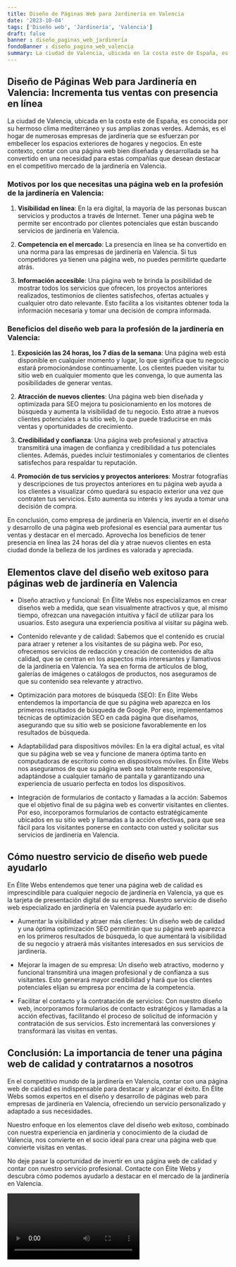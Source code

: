 ```yaml
---
title: Diseño de Páginas Web para Jardinería en Valencia
date: '2023-10-04'
tags: ['Diseño web', 'Jardinería', 'Valencia']
draft: false
banner : diseño_paginas_web_jardinería
fondoBanner : diseño_pagina_web_valencia
summary: La ciudad de Valencia, ubicada en la costa este de España, es conocida por su hermoso clima mediterráneo y sus amplias zonas verdes. Además, es el hogar de numerosas empresas de jardinería que se esfuerzan por embellecer los espacios exteriores de hogares y negocios. En este contexto, contar con una página web bien diseñada y desarrollada se ha convertido en una necesidad para estas compañías que desean destacar en el competitivo mercado de la jardinería en Valencia.
---
```


## Diseño de Páginas Web para Jardinería en Valencia: Incrementa tus ventas con presencia en línea

La ciudad de Valencia, ubicada en la costa este de España, es conocida por su hermoso clima mediterráneo y sus amplias zonas verdes. Además, es el hogar de numerosas empresas de jardinería que se esfuerzan por embellecer los espacios exteriores de hogares y negocios. En este contexto, contar con una página web bien diseñada y desarrollada se ha convertido en una necesidad para estas compañías que desean destacar en el competitivo mercado de la jardinería en Valencia.

### Motivos por los que necesitas una página web en la profesión de la jardinería en Valencia:

1. **Visibilidad en línea**: En la era digital, la mayoría de las personas buscan servicios y productos a través de Internet. Tener una página web te permite ser encontrado por clientes potenciales que están buscando servicios de jardinería en Valencia. 

2. **Competencia en el mercado**: La presencia en línea se ha convertido en una norma para las empresas de jardinería en Valencia. Si tus competidores ya tienen una página web, no puedes permitirte quedarte atrás.

3. **Información accesible**: Una página web te brinda la posibilidad de mostrar todos los servicios que ofrecen, los proyectos anteriores realizados, testimonios de clientes satisfechos, ofertas actuales y cualquier otro dato relevante. Esto facilita a los visitantes obtener toda la información necesaria y tomar una decisión de compra informada.

### Beneficios del diseño web para la profesión de la jardinería en Valencia:

1. **Exposición las 24 horas, los 7 días de la semana**: Una página web está disponible en cualquier momento y lugar, lo que significa que tu negocio estará promocionándose continuamente. Los clientes pueden visitar tu sitio web en cualquier momento que les convenga, lo que aumenta las posibilidades de generar ventas.

2. **Atracción de nuevos clientes**: Una página web bien diseñada y optimizada para SEO mejora tu posicionamiento en los motores de búsqueda y aumenta la visibilidad de tu negocio. Esto atrae a nuevos clientes potenciales a tu sitio web, lo que puede traducirse en más ventas y oportunidades de crecimiento.

3. **Credibilidad y confianza**: Una página web profesional y atractiva transmitirá una imagen de confianza y credibilidad a tus potenciales clientes. Además, puedes incluir testimoniales y comentarios de clientes satisfechos para respaldar tu reputación.

4. **Promoción de tus servicios y proyectos anteriores**: Mostrar fotografías y descripciones de tus proyectos anteriores en tu página web ayuda a los clientes a visualizar cómo quedará su espacio exterior una vez que contraten tus servicios. Esto aumenta su interés y les ayuda a tomar una decisión de compra.

En conclusión, como empresa de jardinería en Valencia, invertir en el diseño y desarrollo de una página web profesional es esencial para aumentar tus ventas y destacar en el mercado. Aprovecha los beneficios de tener presencia en línea las 24 horas del día y atrae nuevos clientes en esta ciudad donde la belleza de los jardines es valorada y apreciada.

<GifSeo />

<Cta />

## Elementos clave del diseño web exitoso para páginas web de jardinería en Valencia

- Diseño atractivo y funcional: En Élite Webs nos especializamos en crear diseños web a medida, que sean visualmente atractivos y que, al mismo tiempo, ofrezcan una navegación intuitiva y fácil de utilizar para los usuarios. Esto asegura una experiencia positiva al visitar su página web.

- Contenido relevante y de calidad: Sabemos que el contenido es crucial para atraer y retener a los visitantes de su página web. Por eso, ofrecemos servicios de redacción y creación de contenidos de alta calidad, que se centran en los aspectos más interesantes y llamativos de la jardinería en Valencia. Ya sea en forma de artículos de blog, galerías de imágenes o catálogos de productos, nos aseguramos de que su contenido sea relevante y atractivo.

- Optimización para motores de búsqueda (SEO): En Élite Webs entendemos la importancia de que su página web aparezca en los primeros resultados de búsqueda de Google. Por eso, implementamos técnicas de optimización SEO en cada página que diseñamos, asegurando que su sitio web se posicione favorablemente en los resultados de búsqueda.

- Adaptabilidad para dispositivos móviles: En la era digital actual, es vital que su página web se vea y funcione de manera óptima tanto en computadoras de escritorio como en dispositivos móviles. En Élite Webs nos aseguramos de que su página web sea totalmente responsive, adaptándose a cualquier tamaño de pantalla y garantizando una experiencia de usuario perfecta en todos los dispositivos.

- Integración de formularios de contacto y llamadas a la acción: Sabemos que el objetivo final de su página web es convertir visitantes en clientes. Por eso, incorporamos formularios de contacto estratégicamente ubicados en su sitio web y llamadas a la acción efectivas, para que sea fácil para los visitantes ponerse en contacto con usted y solicitar sus servicios de jardinería en Valencia.

## Cómo nuestro servicio de diseño web puede ayudarlo

En Élite Webs entendemos que tener una página web de calidad es imprescindible para cualquier negocio de jardinería en Valencia, ya que es la tarjeta de presentación digital de su empresa. Nuestro servicio de diseño web especializado en jardinería en Valencia puede ayudarlo en:

- Aumentar la visibilidad y atraer más clientes: Un diseño web de calidad y una óptima optimización SEO permitirán que su página web aparezca en los primeros resultados de búsqueda, lo que aumentará la visibilidad de su negocio y atraerá más visitantes interesados en sus servicios de jardinería.

- Mejorar la imagen de su empresa: Un diseño web atractivo, moderno y funcional transmitirá una imagen profesional y de confianza a sus visitantes. Esto generará mayor credibilidad y hará que los clientes potenciales elijan su empresa por encima de la competencia.

- Facilitar el contacto y la contratación de servicios: Con nuestro diseño web, incorporamos formularios de contacto estratégicos y llamadas a la acción efectivas, facilitando el proceso de solicitud de información y contratación de sus servicios. Esto incrementará las conversiones y transformará las visitas en ventas.

## Conclusión: La importancia de tener una página web de calidad y contratarnos a nosotros

En el competitivo mundo de la jardinería en Valencia, contar con una página web de calidad es indispensable para destacar y alcanzar el éxito. En Élite Webs somos expertos en el diseño y desarrollo de páginas web para empresas de jardinería en Valencia, ofreciendo un servicio personalizado y adaptado a sus necesidades.

Nuestro enfoque en los elementos clave del diseño web exitoso, combinado con nuestra experiencia en jardinería y conocimiento de la ciudad de Valencia, nos convierte en el socio ideal para crear una página web que convierte visitas en ventas.

No deje pasar la oportunidad de invertir en una página web de calidad y contar con nuestro servicio profesional. Contacte con Élite Webs y descubra cómo podemos ayudarlo a destacar en el mercado de la jardinería en Valencia.

<Video />

<CtaBot job='Jardinería' city='Valencia'/>

<Gmaps query='Valencia+españa+maps' />